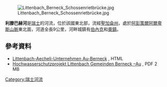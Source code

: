 {{Coord|47.438267|N|9.64242|E|display=title}}
[[Image:Littenbach_Berneck_Schossenrietbrücke.jpg|right]]

'''利滕巴赫河'''是[[瑞士|瑞士]]的河流，位於該國東北部，流經[[聖加侖州|聖加侖州]]，處於[[阿彭策爾阿爾卑斯山脈|阿彭策爾阿爾卑斯山脈]]東北面，河道全長9公里，河畔城鎮有[[伯內克|伯內克]]和[[奧鎮_(聖加侖州)|奧鎮]]。

==參考資料==
* [http://www.berneck.ch/de/politik/behoerden/welcome.php?amt_id=10619 Littenbach-Aecheli-Unternehmen Au-Berneck] {{Wayback|url=http://www.berneck.ch/de/politik/behoerden/welcome.php?amt_id=10619 |date=20210112101541 }}, HTML
* [http://www.ibu.hsr.ch/uploads/tx_icscrm/B_DSteinlin_F_2014.pdf Hochwasserschutzprojekt Littenbach Gemeinden Berneck –Au] {{Wayback|url=http://www.ibu.hsr.ch/uploads/tx_icscrm/B_DSteinlin_F_2014.pdf |date=20210113151340 }}, PDF 2 MB

{{Switzerland-geo-stub}}
[[Category:瑞士河流|Category:瑞士河流]]